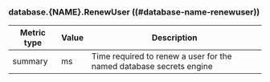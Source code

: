 ### database.{NAME}.RenewUser ((#database-name-renewuser))

Metric type | Value | Description
----------- | ----- | -----------
summary     | ms    | Time required to renew a user for the named database secrets engine
